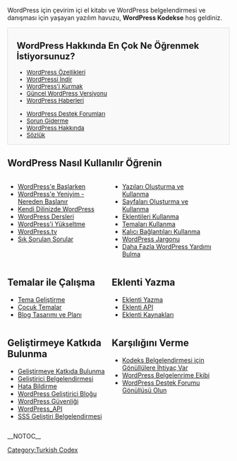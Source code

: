 WordPress için çevirim içi el kitabı ve WordPress belgelendirmesi ve danışması için yaşayan yazılım havuzu, <strong>WordPress Kodekse</strong> hoş geldiniz.


<!--        PORTAL LIST        -->

<div style="background:#f9f9f9;border:1px solid #ddd;font-size:95%;padding-left:1.5em;">
==WordPress Hakkında En Çok Ne Öğrenmek İstiyorsunuz?==
<ul style="float:left; width:200px;list-style:none;margin-bottom:10px;">
<li>[[WordPress Özellikleri]]</li>
<li>[http://tr.wordpress.org/download/ WordPressi İndir]</li>
<li>[[WordPress'i Kurmak]]</li>
<li>[[Güncel WordPress Versiyonu]]</li>
<li>[http://wp-tr.org/blog WordPress Haberleri]</li>
</ul>

<ul style="float:left; width:200px;list-style:none;margin-bottom:10px;">
<li>[http://www.wp-tr.org/forumlar/ WordPress Destek Forumları]</li>
<li>[[Sorun Giderme]]</li>
<li>[[WordPress Hakkında]]</li>
<li>[[Sözlük]]</li>
</ul><span style="display:block;clear:left;"></span>
</div>


== WordPress Nasıl Kullanılır Öğrenin  ==
<div>
<div style="width:45%;float:left;padding-right:10px;">
* [[WordPress'e Başlarken]]
* [[WordPress'e Yeniyim - Nereden Başlanır]]
* [[Kendi Dilinizde WordPress]]
* [[WordPress Dersleri]]
* [[WordPress'i Yükseltme]]
* [http://wordpress.tv/ WordPress.tv]
* [[SSS|Sık Sorulan Sorular]]

</div><div style="width:45%;float:left">
* [[Yazılar|Yazıları Oluşturma ve Kullanma]]
* [[Sayfalar|Sayfaları Oluşturma ve Kullanma]]
* [[Eklentiler|Eklentileri Kullanma]]
* [[Temalar|Temaları Kullanma]]
* [[Kalıcı Bağlantıları Kullanma]]
* [[WordPress Jargonu]]
* [[Daha Fazla WordPress Yardımı Bulma]]
</div>
<div style="clear:both;"></div>
</div>
<div>
<div style="width:45%;float:left;padding-right:10px;">

== Temalar ile Çalışma ==
* [[Tema Geliştirme]]
* [[Çocuk Temalar]]
* [[Blog Tasarımı ve Planı]]

</div><div style="width:45%;float:left">
== Eklenti Yazma ==
* [[Eklenti Yazma]]
* [[Eklenti API]]
* [[Eklenti Kaynakları]]
</div>
<div style="clear:both;"></div>
</div>

<div>
<div style="width:45%;float:left;padding-right:10px;">
== Geliştirmeye Katkıda Bulunma ==
* [[Geliştirmeye Katkıda Bulunma]]
* [[Geliştirici Belgelendirmesi]]
* [[Hata Bildirme]]
* [http://wpdevel.wordpress.com/ WordPress Geliştirici Bloğu]
* [[WordPress Güvenliği]]
* [[WordPress_API]]
* [[SSS Geliştiri Belgelendirmesi]]

</div><div style="width:45%;float:left">
== Karşılığını Verme  ==
* [[Kodeks Belgelendirmesi için Gönüllülere İhtiyaç Var]]
* [[WordPress Belgelenrime Ekibi]]
* [[WordPress Destek Forumu Gönüllüsü Olun]]
</div>
<div style="clear:both;"></div>
</div>

<!-- {{Browsebar}} -->

{{Languages|
{{en}}
{{ar}}
{{bg}}
{{bs}}
{{cs}}
{{de}}
{{es}}
{{fax}}
{{fi}}
{{fr}}
{{he}}
{{hr}}
{{hu}}
{{id}}
{{it}}
{{ja/top}}
{{ka}}
{{km}}
{{ko}}
{{mk}}
{{mya}}
{{nl}}
{{pl}}
{{pt}}
{{pt-br}} 
{{ru}}
{{ro}}
{{sk}}
{{sl}}
{{sr}}
{{sq}}
{{sv}}
{{th}}
{{tr}}
{{uk}}
{{vi}}
{{zh-cn}}
{{zh-tw}}
}}
__NOTOC__
[[Category:Turkish Codex]]